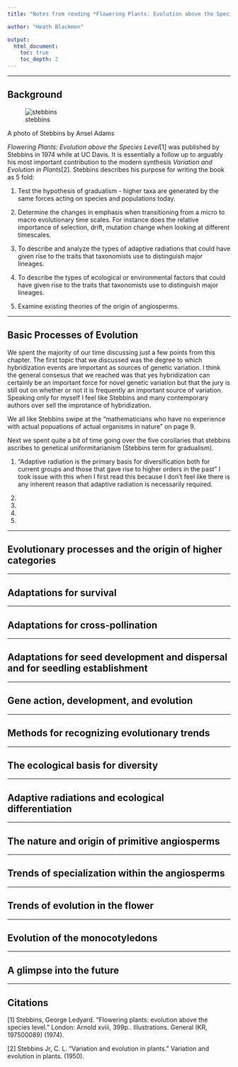 ```yaml
---
title: "Notes from reading *Flowering Plants: Evolution above the Species Level*"

author: "Heath Blackmon"

output: 
  html_document:
    toc: true
    toc_depth: 2
---
```



____
## Background

![stebbins](images/stebbins.jpg)

A photo of Stebbins by Ansel Adams

*Flowering Plants: Evolution above the Species Level*[1] was published by Stebbins in 1974 while at UC Davis.  It is essentially a follow up to arguably his most important contribution to the modern synthesis *Variation and Evolution in Plants*[2].  Stebbins describes his purpose for writing the book as 5 fold:

1. Test the hypothesis of gradualism - higher taxa are generated by the same forces acting on species and populations today.

2. Determine the changes in emphasis when transitioning from a micro to macro evolutionary time scales. For instance does the relative importance of selection, drift, mutation change when looking at different timescales.

3. To describe and analyze the types of adaptive radiations that could have given rise to the traits that taxonomists use to distinguish major lineages.

4. To describe the types of ecological or environmental factors that could have given rise to the traits that taxonomists use to distinguish major lineages.

5. Examine existing theories of the origin of angiosperms.

_______
## Basic Processes of Evolution

We spent the majority of our time discussing just a few points from this chapter.  The first topic that we discussed was the degree to which hybridization events are important as sources of genetic variation.  I think the general consesus that we reached was that yes hybridization can certainly be an important force for novel genetic variation but that the jury is still out on whether or not it is frequently an important source of variation.  Speaking only for myself I feel like Stebbins and many contemporary authors over sell the improtance of hybridization.

We all like Stebbins swipe at the "mathematicians who have no experience with actual popuations of actual organisms in nature" on page 9.

Next we spent quite a bit of time going over the five corollaries that stebbins ascribes to genetical uniformitarianism (Stebbins term for gradualism).

1. "Adaptive radiation is the primary basis for diversification both for current groups and those that gave rise to higher orders in the past" I took issue with this when I first read this because I don't feel like there is any inherent reason that adaptive radiation is necessarily required.

2. 

3. 

4. 

5. 


_______
## Evolutionary processes and the origin of higher categories

_______
## Adaptations for survival

_______
## Adaptations for cross-pollination

_______
## Adaptations for seed development and dispersal and for seedling establishment

_______
## Gene action, development, and evolution

_______
## Methods for recognizing evolutionary trends

_______
## The ecological basis for diversity

_______
## Adaptive radiations and ecological differentiation

_______
## The nature and origin of primitive angiosperms

_______
## Trends of specialization within the angiosperms

_______
## Trends of evolution in the flower

_______
## Evolution of the monocotyledons

_______
## A glimpse into the future

_______
## Citations

[1] Stebbins, George Ledyard. "Flowering plants: evolution above the species level." London: Arnold xviii, 399p.. Illustrations. General (KR, 197500089) (1974).

[2] Stebbins Jr, C. L. "Variation and evolution in plants." Variation and evolution in plants. (1950).
